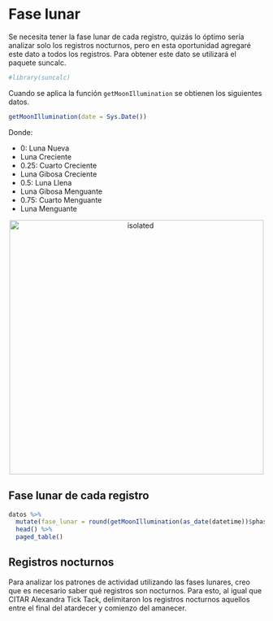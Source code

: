 # Fase lunar

Se necesita tener la fase lunar de cada registro, quizás lo óptimo sería analizar solo los registros nocturnos, pero en esta oportunidad agregaré este dato a todos los registros. Para obtener este dato se utilizará el paquete suncalc.



```r
#library(suncalc)
```

Cuando se aplica la función `getMoonIllumination` se obtienen los siguientes datos.

```r
getMoonIllumination(date = Sys.Date()) 
```

Donde:

- 0: Luna Nueva
- Luna Creciente
- 0.25: Cuarto Creciente
- Luna Gibosa Creciente
- 0.5: Luna Llena
- Luna Gibosa Menguante
- 0.75: Cuarto Menguante
- Luna Menguante

<p align="center">
<img src="images/fasesluna.png" alt="isolated" width="500"/>
</p>


## Fase lunar de cada registro

```r
datos %>% 
  mutate(fase_lunar = round(getMoonIllumination(as_date(datetime))$phase, 2)) %>% 
  head() %>% 
  paged_table()
```


## Registros nocturnos

Para analizar los patrones de actividad utilizando las fases lunares, creo que es necesario saber qué registros son nocturnos. Para esto, al igual que CITAR Alexandra Tick Tack, delimitaron los registros nocturnos aquellos entre el final del atardecer y comienzo del amanecer.




